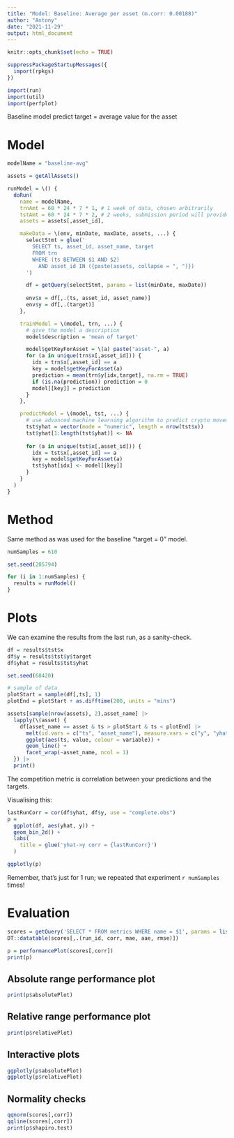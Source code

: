 ```yaml
---
title: "Model: Baseline: Average per asset (m.corr: 0.00188)"
author: "Antony"
date: "2021-11-29"
output: html_document
---
```


```r
knitr::opts_chunk$set(echo = TRUE)
```

```r
suppressPackageStartupMessages({
  import(rpkgs)
})

import(run)
import(util)
import(perfplot)
```

Baseline model predict target = average value for the asset

# Model

```r
modelName = "baseline-avg"

assets = getAllAssets()

runModel = \() {
  doRun(
    name = modelName,
    trnAmt = 60 * 24 * 7 * 1, # 1 week of data, chosen arbitrarily
    tstAmt = 60 * 24 * 7 * 2, # 2 weeks, submission period will provide new data every 2 weeks
    assets = assets[,asset_id],

    makeData = \(env, minDate, maxDate, assets, ...) {
      selectStmt = glue('
        SELECT ts, asset_id, asset_name, target
        FROM trn
        WHERE (ts BETWEEN $1 AND $2)
          AND asset_id IN ({paste(assets, collapse = ", ")})
      ')

      df = getQuery(selectStmt, params = list(minDate, maxDate))
      
      env$x = df[,.(ts, asset_id, asset_name)]
      env$y = df[,.(target)]
    },

    trainModel = \(model, trn, ...) {
      # give the model a description
      model$description = 'mean of target'

      model$getKeyForAsset = \(a) paste("asset-", a)
      for (a in unique(trn$x[,asset_id])) {
        idx = trn$x[,asset_id] == a
        key = model$getKeyForAsset(a)
        prediction = mean(trn$y[idx,target], na.rm = TRUE)
        if (is.na(prediction)) prediction = 0
        model[[key]] = prediction
      }
    },

    predictModel = \(model, tst, ...) {
      # use advanced machine learning algorithm to predict crypto movement
      tst$yhat = vector(mode = "numeric", length = nrow(tst$x))
      tst$yhat[1:length(tst$yhat)] <- NA
  
      for (a in unique(tst$x[,asset_id])) {
        idx = tst$x[,asset_id] == a
        key = model$getKeyForAsset(a)
        tst$yhat[idx] <- model[[key]]
      }
    }
  )
}
```

# Method

Same method as was used for the baseline "target = 0" model.

```r
numSamples = 610

set.seed(205794)

for (i in 1:numSamples) {
  results = runModel()
}
```

# Plots

We can examine the results from the last run, as a sanity-check.

```r
df = results$tst$x
df$y = results$tst$y$target
df$yhat = results$tst$yhat

set.seed(68420)

# sample of data
plotStart = sample(df[,ts], 1)
plotEnd = plotStart + as.difftime(200, units = "mins")

assets[sample(nrow(assets), 2),asset_name] |>
  lapply(\(asset) {
    df[asset_name == asset & ts > plotStart & ts < plotEnd] |>
      melt(id.vars = c("ts", "asset_name"), measure.vars = c("y", "yhat")) |>
      ggplot(aes(ts, value, colour = variable)) +
      geom_line() +
      facet_wrap(~asset_name, ncol = 1)
  }) |>
  print()
```

The competition metric is correlation between your predictions and the targets.

Visualising this:

```r
lastRunCorr = cor(df$yhat, df$y, use = "complete.obs")
p =
  ggplot(df, aes(yhat, y)) +
  geom_bin_2d() +
  labs(
    title = glue('yhat->y corr = {lastRunCorr}')
  )

ggplotly(p)
```

Remember, that's just for 1 run; we repeated that experiment `r numSamples` times!

# Evaluation {.tabset}

```r
scores = getQuery('SELECT * FROM metrics WHERE name = $1', params = list(modelName))
DT::datatable(scores[,.(run_id, corr, mae, aae, rmse)])
```

```r
p = performancePlot(scores[,corr])
print(p)
```

## Absolute range performance plot

```r
print(p$absolutePlot)
```

## Relative range performance plot

```r
print(p$relativePlot)
```

## Interactive plots

```r
ggplotly(p$absolutePlot)
ggplotly(p$relativePlot)
```

## Normality checks

```r
qqnorm(scores[,corr])
qqline(scores[,corr])
print(p$shapiro.test)
```
